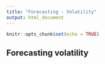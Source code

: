 ```yaml
---
title: "Forecasting - Volatility"
output: html_document
---
```


```r
knitr::opts_chunk$set(echo = TRUE)
```

## Forecasting volatility